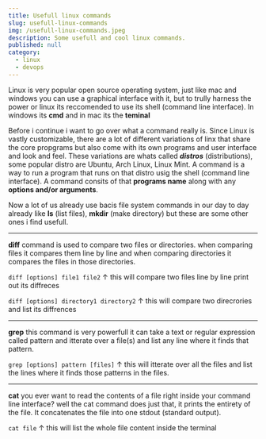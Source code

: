 ```yaml
---
title: Usefull linux commands
slug: usefull-linux-commands
img: /usefull-linux-commands.jpeg
description: Some usefull and cool linux commands.
published: null
category: 
  - linux
  - devops
---
```


Linux is very popular open source operating system, just like mac and windows you can use a graphical interface with it, but to trully harness the power or linux its reccomended to use its shell (command line interface). In windows its **cmd** and in mac its the **teminal**

Before i continue i want to go over what a command really is. Since Linux is vastly customizable, there are a lot of different variations of linx that share the core propgrams but also come with its own programs and user interface and look and feel. These variations are whats called ***distros*** (distributions), some popular distro are Ubuntu, Arch Linux, Linux Mint. A command is a way to run a program that runs on that distro usig the shell (command line interface). A command consits of that **programs name** along with any **options and/or arguments**.

Now a lot of us already use bacis file system commands in our day to day already like **ls** (list files), **mkdir** (make directory) but these are some other ones i find usefull.
<hr className="opacity-10 my-6 border-[#222] dark:border-[#fff]" />
<strong className="bg-[#49c5b6] text-white dark:bg-[#e7b10a]">diff</strong> command is used to compare two files or directories. when comparing files it compares them line by line and when comparing directories it compares the files in those directories. 

<Span>`diff [options] file1 file2`</Span>
<Span> &uarr; this will compare two files line by line print out its diffreces</Span>

<Span>`diff [options] directory1 directory2`</Span>
<Span> &uarr; this will compare two direcrories and list its diffrences</Span>

<hr className="opacity-10 my-6 border-[#222] dark:border-[#fff]" />

<strong className="mt-4 bg-[#49c5b6] text-white dark:bg-[#e7b10a]">grep</strong> this command is very powerfull it can take a text or regular expression called pattern and itterate over a file(s) and list any line where it finds that pattern.

<Span>`grep [options] pattern [files]`</Span>
<Span> &uarr; this will itterate over all the files and list the lines where it finds those patterns in the files.</Span>

<hr className="opacity-10 my-6 border-[#222] dark:border-[#fff]" />

<strong className="mt-4 bg-[#49c5b6] text-white dark:bg-[#e7b10a]">cat</strong> you ever want to read the contents of a file right inside your command line interface? well the cat command does just that, it prints the entirety of the file. It concatenates the file into one stdout (standard output).

<Span>`cat file`</Span>
<Span> &uarr; this will list the whole file content inside the terminal</Span>